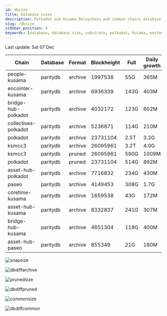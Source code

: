 ```yaml
---
id: dbsize
title: Database sizes
description: Polkadot and Kusama Relaychain and common chains database sizes
slug: /dbsize
sidebar_position: 4
keywords: [database, database size, substrate, polkadot, kusama, westend]
---
```



Last update: Sat 07 Dec

| Chain    | Database   | Format | Blockheight | Full         | Daily growth |
| ------------------------| ----------- | -------- | ------- | ---------- | ----- | 
| people-kusama | paritydb | archive | 1997538 | 55G | 365M |
| encointer-kusama | paritydb | archive | 6936339 | 143G | 403M |
| bridge-hub-polkadot | paritydb | archive | 4032172 | 123G | 602M |
| collectives-polkadot | paritydb | archive | 5236871 | 114G | 210M |
| polkadot | paritydb | archive | 23731104 | 2.5T | 3.2G |
| ksmcc3 | paritydb | archive | 26095961 | 3.2T | 4.0G |
| ksmcc3 | paritydb | pruned | 26095961 | 580G | 1009M |
| polkadot | paritydb | pruned | 23731104 | 514G | 892M |
| asset-hub-polkadot | paritydb | archive | 7716832 | 234G | 430M |
| paseo | paritydb | archive | 4149453 | 308G | 1.7G |
| coretime-kusama | paritydb | archive | 1659538 | 43G | 172M |
| asset-hub-kusama | paritydb | archive | 8332837 | 241G | 307M |
| bridge-hub-kusama | paritydb | archive | 4651304 | 118G | 400M |
| asset-hub-paseo | paritydb | archive | 855349 | 21G | 180M |

![snapsize](/img/archivesize.png)

![dbdiffarchive](/img/dbdiffrelay.png)

![prunedsize](/img/prunedsize.png)

![dbdiffpruned](/img/dbdiffpruned.png)

![commonsize](/img/commonsize.png)

![dbdiffcommon](/img/dbdiffcommon.png)

